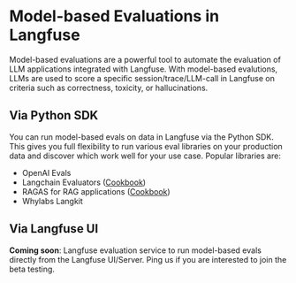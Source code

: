 
# Model-based Evaluations in Langfuse

Model-based evaluations are a powerful tool to automate the evaluation of LLM applications integrated with Langfuse. With model-based evalutions, LLMs are used to score a specific session/trace/LLM-call in Langfuse on criteria such as correctness, toxicity, or hallucinations.

## Via Python SDK

You can run model-based evals on data in Langfuse via the Python SDK. This gives you full flexibility to run various eval libraries on your production data and discover which work well for your use case. Popular libraries are:

- OpenAI Evals
- Langchain Evaluators ([Cookbook](/docs/scores/model-based-evals/langchain))
- RAGAS for RAG applications ([Cookbook](/docs/scores/model-based-evals/ragas))
- Whylabs Langkit

## Via Langfuse UI

<Callout type="info" emoji="ℹ️">

**Coming soon**: Langfuse evaluation service to run model-based evals directly from the Langfuse UI/Server. Ping us if you are interested to join the beta testing.

</Callout>
